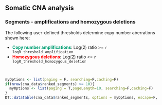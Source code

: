 ## Somatic CNA analysis

### Segments - amplifications and homozygous deletions

The following user-defined thresholds determine copy number aberrations shown here: 

* <span style="color:#009E73"><b>Copy number amplifications</b></span>: Log(2) ratio >= `r logR_threshold_amplification`
* <span style="color:red"><b>Homozygous deletions</b></span>: Log(2) ratio <= `r logR_threshold_homozygous_deletion`

<br>
  
```r
myOptions <- list(paging = F, searching=F,caching=F)
if(nrow(cna_data$ranked_segments) >= 10){
  myOptions <- list(paging = T,pageLength=10, searching=F,caching=F)
}
DT::datatable(cna_data$ranked_segments, options = myOptions, escape=F, extensions = "Responsive") %>% DT::formatStyle('LogR',backgroundColor = DT::styleInterval(0.8, c('red', '#009E73')))
```

<br><br>
